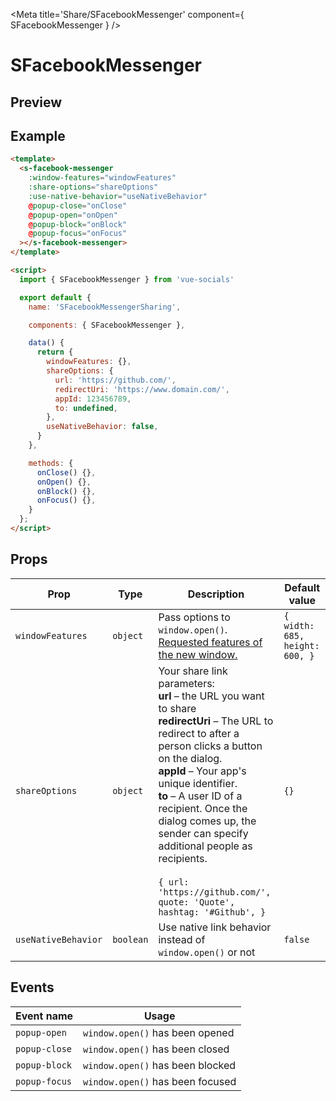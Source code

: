 
<Meta title='Share/SFacebookMessenger' component={ SFacebookMessenger } />

<style>{`
  .custom-preview .base-canvas {
    height: auto;
  }
`}</style>

# SFacebookMessenger

## Preview

<Preview className="custom-preview">
  <Story id='share-sfacebookmessenger--default' />
</Preview>

## Example

```html
<template>
  <s-facebook-messenger
    :window-features="windowFeatures"
    :share-options="shareOptions"
    :use-native-behavior="useNativeBehavior"
    @popup-close="onClose"
    @popup-open="onOpen"
    @popup-block="onBlock"
    @popup-focus="onFocus"
  ></s-facebook-messenger>
</template>

<script>
  import { SFacebookMessenger } from 'vue-socials'

  export default {
    name: 'SFacebookMessengerSharing',

    components: { SFacebookMessenger },

    data() {
      return {
        windowFeatures: {},
        shareOptions: {
          url: 'https://github.com/',
          redirectUri: 'https://www.domain.com/',
          appId: 123456789,
          to: undefined,
        },
        useNativeBehavior: false,
      }
    },

    methods: {
      onClose() {},
      onOpen() {},
      onBlock() {},
      onFocus() {},
    }
  };
</script>
```

## Props

| Prop | Type | Description | Default value |
| ------ | ------ | ------ | ------ |
`windowFeatures` | `object` | Pass options to `window.open()`. [Requested features of the new window.](https://developer.mozilla.org/en-US/docs/Web/API/Window/open#window_features) | `{ width: 685, height: 600, }`
`shareOptions` | `object` | Your share link parameters: <br /> **url** – the URL you want to share <br /> **redirectUri** – The URL to redirect to after a person clicks a button on the dialog. <br /> **appId** – Your app's unique identifier. <br />  **to** – A user ID of a recipient. Once the dialog comes up, the sender can specify additional people as recipients. <br /> <br /> ```{ url: 'https://github.com/', quote: 'Quote', hashtag: '#Github', }``` | `{}`
`useNativeBehavior` | `boolean` | Use native link behavior instead of `window.open()` or not | `false`

## Events

| Event name | Usage |
| ------ | ------ |
`popup-open` | `window.open()` has been opened |
`popup-close` | `window.open()` has been closed |
`popup-block` | `window.open()` has been blocked |
`popup-focus` | `window.open()` has been focused |


